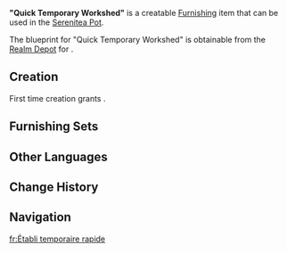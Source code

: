 {{Furnishing Infobox
|id             = 370331
|category       = Building
|subcategory    = Mercantile
|quality        = 3
|adeptal_energy = 60
|load           = 270
|reduced_load   = 215
|description    = These simple sheds can be found in Poisson. Constructed with ordinary Cypress Wood frames, their interior spaces are spacious and can accommodate numerous storage boxes and tools. Poisson's residents are largely engaged in water-related occupations such as fishing and salvaging. The nature of these jobs means that their workplaces are not entirely fixed and often require the setting up of temporary sheds in the wilderness. However, typical tent structures do not adequately meet their need to withstand unpredictable winds and waves. Thus, temporary sheds with metal construction have emerged. It's worth noting that these sheds often feature a fish-shaped metal sign, one that is not to be mocked anywhere out in the wilds of Fontaine.
|blueprint      = Realm Depot
}}
'''"Quick Temporary Workshed"''' is a creatable [[Furnishing]] item that can be used in the [[Serenitea Pot]].

The blueprint for "Quick Temporary Workshed" is obtainable from the [[Realm Depot]] for {{Item|Realm Currency|24|x=160}}.

==Creation==
First time creation grants {{Item|Trust|24|x=60}}.
{{Recipe
|type = Creation
|time = 14h
|Cypress Wood = 4
|Iron Chunk = 8
|sort = Cypress Wood;Iron Chunk
}}

==Furnishing Sets==
{{Craft Usage|type=Furnishing Set}}

==Other Languages==
{{Other Languages
|en      = "Quick Temporary Workshed"
|zhs     = 「快速临时工棚」
|zhs_rm  = 
|zht     = 「快速臨時工棚」
|zht_rm  = 
|zh_tl   = 
|ja      = 「急ごしらえの仮設作業場」
|ja_rm   = "Kyuugoshirae no Kasetsu Sagyouba"
|ja_tl   = 
|ko      = 「빠른 작업용 임시 천막」
|ko_rm   = 
|ko_tl   = 
|es      = Cobertizo de trabajo temporal
|es_tl   = Temporary Work Shed
|fr      = Établi temporaire rapide
|fr_tl   = Quick Temporary Workbench
|ru      = «Мастерская на скорую руку»
|ru_tl   = 
|th      = "เพิงชั่วคราวและรวดเร็ว"
|th_rm   = 
|th_tl   = 
|vi      = Lều Tạm Nhanh Gọn
|vi_tl   = 
|de      = „Sofortige Notunterkunft“
|de_tl   = "Immediate Emergency Shelter"
|id      = "Tenda Kerja Sementara Instan"
|id_tl   = "Instant Temporary Work Tent"
|pt      = "Mesa de Trabalho Temporária"
|pt_tl   = 
|tr      = "Geçici Çalışma Barakası"
|tr_tl   = 
|it      = Capanno da lavoro temporaneo
|it_tl   = Temporary Work Shed
}}

==Change History==
{{Change History|4.3}}

==Navigation==
{{Furnishing Navbox|exterior}}

[[fr:Établi temporaire rapide]]